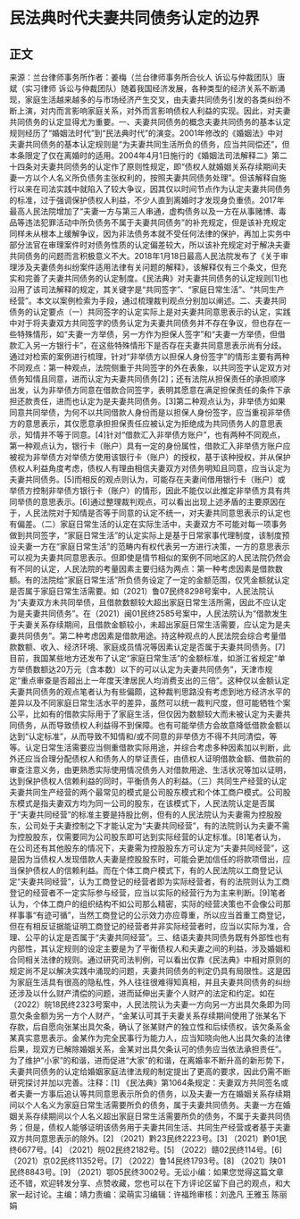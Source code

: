 # 民法典时代夫妻共同债务认定的边界
## 正文
来源：兰台律师事务所作者：姜梅（兰台律师事务所合伙人 诉讼与仲裁团队）唐斌（实习律师 诉讼与仲裁团队）随着我国经济发展，各种类型的经济关系不断涌现，家庭生活越来越多的与市场经济产生交叉，由夫妻共同债务引发的各类纠纷不断上演，对内而言影响家庭关系，对外而言影响债权人利益的实现。因此，对夫妻共同债务的认定显得尤为重要。一、夫妻共同债务的概念夫妻共同债务的基本认定规则经历了“婚姻法时代”到“民法典时代”的演变。2001年修改的《婚姻法》中对夫妻共同债务的基本认定规则是“为夫妻共同生活所负的债务，应当共同偿还”，但本条限定了仅在离婚时的适用。2004年4月1日施行的《婚姻法司法解释二》第二十四条对夫妻共同债务的认定作了原则性规定，即“债权人就婚姻关系存续期间夫妻一方以个人名义所负债务主张权利的，按照夫妻共同债务处理”。但该解释自施行以来在司法实践中就陷入了较大争议，因其仅以时间节点作为认定夫妻共同债务的标准，过于强调保护债权人利益，不少人直到离婚时才发现身负重债。2017年最高人民法院增加了“夫妻一方与第三人串通，虚构债务以及一方在从事赌博、毒品等违法犯罪活动中所负债务不属于夫妻共同债务”的补充规定，但是该补充规定同样未从根本上缓解争议，因为非法债务本就不受任何法律的保护，再加上实务中部分法官在审理案件时对债务性质的认定偏差较大，所以该补充规定对于解决夫妻共同债务的问题而言积极意义不大。2018年1月18日最高人民法院发布了《关于审理涉及夫妻债务纠纷案件适用法律有关问题的解释》，该解释仅有三个条文，但充实和完善了夫妻共同债务的认定制度。《民法典》对夫妻共同债务的认定规则[1]也沿用了该司法解释的规定，其关键字是“共同签字”、“家庭日常生活”、“共同生产经营”。本文以案例检索为手段，通过梳理裁判观点分别加以阐述。二、夫妻共同债务的认定要点（一）共同签字的认定实际上是对夫妻共同意思表示的认定，实践中对于将夫妻双方共同签字的债务认定为夫妻共同债务并不存在争议，但也存在一些特殊情形，如“夫妻一方举债，另一方作为担保人签字”和“夫妻一方举债，但借款汇入另一方银行卡”，在这些特殊情形下是否存在夫妻共同意思表示尚有分歧。通过对检索的案例进行梳理，针对“非举债方以担保人身份签字”的情形主要有两种不同观点：第一种观点，法院侧重于共同签字的外在表象，以共同签字认定双方对债务知情且同意，进而认定为夫妻共同债务[2]；还有法院从担保责任的承担顺序出发，认为非举债方同意在借款合同签字，表明其愿意在满足担保责任的条件下承担还款责任，进而也认定为是夫妻共同债务。[3]第二种观点认为，非举债方如果同意共同举债，为何不以共同借款人身份而是以担保人身份签字，应当重视非举债方的意思表示，其仅愿意承担担保责任应被认定为拒绝成为共同债务人的意思表示，知情并不等于同意。[4]针对“借款汇入非举债方账户”，也有两种不同观点，第一种观点认为，银行卡（账户）具有一定的身份属性，借款汇入非举债方账户应被视为非举债方对举债方使用该银行卡（账户）的授权，基于该种授权，并从保护债权人利益角度考虑，债权人有理由相信夫妻双方对债务明知且同意，应当认定为夫妻共同债务。[5]而相反的观点则认为，可能存在夫妻间借用银行卡（账户）或举债方控制非举债方银行卡（账户）的情形，因此不能仅以此推定非举债方具有共同举债的意思表示。[6]通过整理裁判观点，可以看出出现上述矛盾的主要原因在于，人民法院对于知情是否等于同意的认定不统一，对夫妻共同意思表示的认定也有偏差。（二）家庭日常生活的认定在实际生活中，夫妻双方不可能对每一项事务做到共同签字，“家庭日常生活”的认定实际上是基于日常家事代理制度，该制度预设夫妻一方在“家庭日常生活”的范畴内有权代表另一方进行决策，一方的意思表示可以视为夫妻共同意思表示。但即使是情节相似的案例不同地区的人民法院仍然会有不同的认定，人民法院的考量因素主要归结为两点：第一种考虑因素是借款数额。有的法院给“家庭日常生活”所负债务设定了一定的金额范围，仅凭金额就认定是否属于家庭日常生活需要。如（2021）鲁07民终8298号案中，人民法院认为“夫妻双方未共同举债，且借款数额较大超出家庭日常生活所需，因此不应认定为是夫妻共同债务”。在（2021）闽01民终2585号案中，人民法院认为“借款发生于夫妻关系存续期间，且借款金额较小，未超出家庭日常生活需要，应认定为是夫妻共同债务”。第二种考虑因素是借款用途。持这种观点的人民法院会综合考量借款数额、收入、经济环境、家庭成员情况等因素认定是否属于夫妻共同债务。[7]目前，我国某些地方还发布了认定“家庭日常生活”的金额标准，如浙江省规定“单方举债数额达20万元（含本数）以下的可以认定为夫妻共同债务”，天津市规定“重点审查是否超出上一年度天津居民人均消费支出的三倍”。这种仅以金额认定夫妻共同债务的观点笔者认为有些偏颇，这种裁判思路没有考虑到地方经济水平的差异以及不同家庭日常生活水平的差异，虽然可以统一裁判尺度，但可能牺牲个案公平，比如有的借款实际用于了家庭生活，但仅因为数额较大而未被认定为夫妻共同债务，从而导致债权人利益得不到保障。也有可能举债方会故意降低借款金额以达到“认定标准”，从而导致不知情和/或不同意的非举债方不得不共同清偿，等等。认定日常生活需要应当侧重借款实际用途，并综合考虑多种因素加以判断，此外还应当合理分配债权人和债务人的举证责任，由债权人证明借款金额、借款前的审查注意义务，由更熟悉实际使用情况债务人对借款用途、生活状况等加以证明，达到保护债权人信赖利益的同时，平衡债务人的利益。（三）共同生产经营的认定夫妻共同生产经营的两个最常见的模式是公司股东模式和个体工商户模式。公司股东模式是指夫妻双方均为同一公司的股东，在该模式下，人民法院认定是否属于“夫妻共同经营”的标准主要是持股比例，但有的人民法院认为夫妻需为控股股东，公司处于夫妻控制之下才能认定为“夫妻共同经营”，有的法院则认为夫妻不需为控股股东，仅需要同为公司股东即可达到实际经营的认定标准。[8]笔者认为，在公司还有其他股东的情况下，夫妻需为控股股东方可认定为“夫妻共同经营”，这是因为当债权人发现借款人夫妻是控股股东时，可能会更加信任的将款项借出，应当保护债权人的信赖利益。而在个体工商户模式下，有的人民法院以工商登记认定“夫妻共同经营”，认为工商登记的经营者即为实际经营者，有的法院则认为工商登记的经营者不一定实际参与经营，应当以实际的经营行为为主来判断。[9]笔者认为，个体工商户的组织结构不如公司那么精密，实际的经营决策也不会像公司那样事事“有迹可循”，当然工商登记的公示效力亦应尊重，所以应当首重工商登记，但在有相反证据能证明工商登记的经营者并非实际经营者时，应当以实际为准，合理、公平的认定是否属于“夫妻共同经营”。三、结语夫妻共同债务既有外部性也有内部性，其认定规则的设定主要是为了平衡债权人和夫妻之间的利益，涉及婚姻和合同相关法律的规则。通过研究司法判例，可以看出仅靠《民法典》中相对原则的规定尚不足以解决实践中涌现的问题，夫妻共同债务的判定仍具有局限性。这是因为家庭生活具有很高的隐私性，外人往往很难得知真相，并且夫妻共同债务的纠纷还涉及以什么财产清偿的问题，进而延伸出夫妻个人财产的法定和约定。如在（2022）皖18民终2323号案中，人民法院认为夫妻一方向另一方出具欠条即为同意欠条金额为另一方个人财产，“金某认可其于夫妻关系存续期间使用了张某名下存款，后自愿向张某出具欠条，确认了张某财产的独立性和后续债权，该欠条系金某真实意思表示。金某作为完全民事行为能力人，应当知晓向他人出具欠条的法律后果，现双方已解除婚姻关系，金某对出具欠条认可的债务应当依法承担责任”。为了维护“小家”的和谐，进而促进“大家”的和谐，在离婚率不断升高的新形势下，夫妻共同债务的认定给婚姻家庭法律法规的制定提出了更高的要求，因此仍需不断研究探讨并加以完善。注释：[1] 《民法典》第1064条规定：夫妻双方共同签名或者夫妻一方事后追认等共同意思表示所负的债务，以及夫妻一方在婚姻关系存续期间以个人名义为家庭日常生活需要所负的债务，属于夫妻共同债务。夫妻一方在婚姻关系存续期间以个人名义超出家庭日常生活需要所负的债务，不属于夫妻共同债务；但是，债权人能够证明该债务用于夫妻共同生活、共同生产经营或者基于夫妻双方共同意思表示的除外。[2] （2021）黔23民终2223号。[3] （2021）黔01民终6677号。[4] （2021）皖02民终2182号。[5] （2022）赣02民终114号。[6] （2021）京02民终11352号。[7] （2022）鲁14民终1793号。[8] （2021）陕01民终8843号。[9] （2021）鄂05民终3002号。无讼小编：如果您觉得这篇文章还不错，欢迎转发分享、点赞收藏，您也可以在下方评论区留下自己的观点，和大家一起讨论。主编：靖力责编：梁萌实习编辑：许福玲审核：刘逸凡 王雅玉 陈丽娟